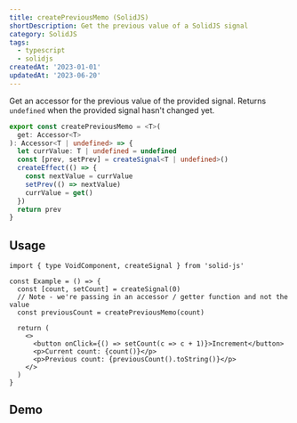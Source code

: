 ```yaml
---
title: createPreviousMemo (SolidJS)
shortDescription: Get the previous value of a SolidJS signal
category: SolidJS
tags:
  - typescript
  - solidjs
createdAt: '2023-01-01'
updatedAt: '2023-06-20'
---
```


Get an accessor for the previous value of the provided signal. Returns
`undefined` when the provided signal hasn't changed yet.

```ts
export const createPreviousMemo = <T>(
  get: Accessor<T>
): Accessor<T | undefined> => {
  let currValue: T | undefined = undefined
  const [prev, setPrev] = createSignal<T | undefined>()
  createEffect(() => {
    const nextValue = currValue
    setPrev(() => nextValue)
    currValue = get()
  })
  return prev
}
```

## Usage

```tsx
import { type VoidComponent, createSignal } from 'solid-js'

const Example = () => {
  const [count, setCount] = createSignal(0)
  // Note - we're passing in an accessor / getter function and not the value
  const previousCount = createPreviousMemo(count)

  return (
    <>
      <button onClick={() => setCount(c => c + 1)}>Increment</button>
      <p>Current count: {count()}</p>
      <p>Previous count: {previousCount().toString()}</p>
    </>
  )
}
```

## Demo


<SolidDemo create={createExample} />
